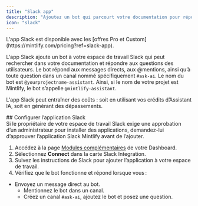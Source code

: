 ```yaml
---
title: "Slack app"
description: "Ajoutez un bot qui parcourt votre documentation pour répondre aux questions dans votre espace de travail Slack"
icon: "slack"
---
```


<Info>
  L'app Slack est disponible avec les [offres Pro et Custom](https://mintlify.com/pricing?ref=slack-app).
</Info>

L'app Slack ajoute un bot à votre espace de travail Slack qui peut rechercher dans votre documentation et répondre aux questions des utilisateurs. Le bot répond aux messages directs, aux @mentions, ainsi qu’à toute question dans un canal nommé spécifiquement `#ask-ai`. Le nom du bot est `@yourprojectname-assistant`. Ainsi, si le nom de votre projet est Mintlify, le bot s’appelle `@mintlify-assistant`.

L'app Slack peut entraîner des coûts : soit en utilisant vos crédits d’Assistant IA, soit en générant des dépassements.

<div id="set-up-the-slack-app">
  ## Configurer l’application Slack
</div>

<Note>
  Si le propriétaire de votre espace de travail Slack exige une approbation d’un administrateur pour installer des applications, demandez-lui d’approuver l’application Slack Mintlify avant de l’ajouter.
</Note>

1. Accédez à la page [Modules complémentaires](https://dashboard.mintlify.com/products/addons) de votre Dashboard.
2. Sélectionnez **Connect** dans la carte Slack Integration.
3. Suivez les instructions de Slack pour ajouter l’application à votre espace de travail.
4. Vérifiez que le bot fonctionne et répond lorsque vous :

- Envoyez un message direct au bot.
  - Mentionnez le bot dans un canal.
  - Créez un canal `#ask-ai`, ajoutez le bot et posez une question.